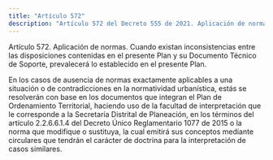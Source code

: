 ```yaml
---
title: "Artículo 572"
description: "Artículo 572 del Decreto 555 de 2021. Aplicación de normas."
---
```


Artículo 572. Aplicación de normas. Cuando existan inconsistencias entre las disposiciones contenidas en el presente Plan y su Documento Técnico de Soporte, prevalecerá lo establecido en el presente Plan.
 
En los casos de ausencia de normas exactamente aplicables a una situación o de contradicciones en la normatividad urbanística, estás se resolverán con base en los documentos que integran el Plan de Ordenamiento Territorial, haciendo uso de la facultad de interpretación que le corresponde a la Secretaría Distrital de Planeación, en los términos del artículo 2.2.6.6.1.4 del Decreto Único Reglamentario 1077 de 2015 o la norma que modifique o sustituya, la cual emitirá sus conceptos mediante circulares que tendrán el carácter de doctrina para la interpretación de casos similares.